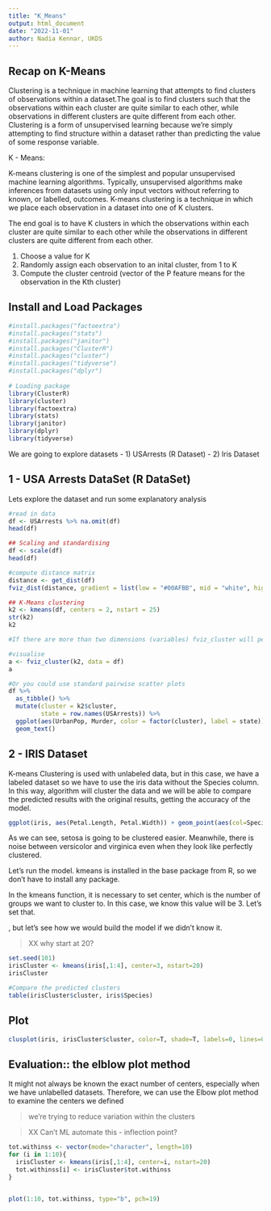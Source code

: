 ```yaml
---
title: "K_Means"
output: html_document
date: "2022-11-01"
author: Nadia Kennar, UKDS
---
```


## Recap on K-Means 

Clustering is a technique in machine learning that attempts to find clusters of observations within a dataset.The goal is to find clusters such that the observations within each cluster are quite similar to each other, while observations in different clusters are quite different from each other.
Clustering is a form of unsupervised learning because we’re simply attempting to find structure within a dataset rather than predicting the value of some response variable.

K - Means: 

K-means clustering is one of the simplest and popular unsupervised machine learning algorithms.
Typically, unsupervised algorithms make inferences from datasets using only input vectors without referring to known, or labelled, outcomes. K-means clustering is a technique in which we place each observation in a dataset into one of K clusters.

The end goal is to have K clusters in which the observations within each cluster are quite similar to each other while the observations in different clusters are quite different from each other.

1. Choose a value for K
2. Randomly assign each observation to an inital cluster, from 1 to K
3. Compute the cluster centroid (vector of the P feature means for the observation in the Kth cluster)



## Install and Load Packages

```r

#install.packages("factoextra")
#install.packages("stats")
#install.packages("janitor")
#install.packages("ClusterR")
#install.packages("cluster")
#install.packages("tidyverse")
#install.packages("dplyr")
  
# Loading package
library(ClusterR)
library(cluster)
library(factoextra)
library(stats)
library(janitor)
library(dplyr)
library(tidyverse)  

```



We are going to explore datasets
- 1) USArrests (R Dataset)
- 2) Iris Dataset


## 1 - USA Arrests DataSet (R DataSet)

Lets explore the dataset and run some explanatory analysis 

```r
#read in data 
df <- USArrests %>% na.omit(df)
head(df)

## Scaling and standardising 
df <- scale(df)
head(df)

#compute distance matrix
distance <- get_dist(df)
fviz_dist(distance, gradient = list(low = "#00AFBB", mid = "white", high = "#FC4E07"))
```




```r
## K-Means clustering 
k2 <- kmeans(df, centers = 2, nstart = 25)
str(k2)
k2

#If there are more than two dimensions (variables) fviz_cluster will perform principal component analysis (PCA) and plot the data points according to the first two principal components that explain the majority of the variance.

#visualise 
a <- fviz_cluster(k2, data = df)
a

#Or you could use standard pairwise scatter plots 
df %>%
  as_tibble() %>%
  mutate(cluster = k2$cluster,
         state = row.names(USArrests)) %>%
  ggplot(aes(UrbanPop, Murder, color = factor(cluster), label = state)) +
  geom_text()
```







## 2 - IRIS Dataset 

K-means Clustering is used with unlabeled data, but in this case, we have a labeled dataset so we have to use the iris data without the Species column. In this way, algorithm will cluster the data and we will be able to compare the predicted results with the original results, getting the accuracy of the model.


```r
ggplot(iris, aes(Petal.Length, Petal.Width)) + geom_point(aes(col=Species), size=4)

```



As we can see, setosa is going to be clustered easier. Meanwhile, there is noise between versicolor and virginica even when they look like perfectly clustered.

Let’s run the model. kmeans is installed in the base package from R, so we don’t have to install any package.

In the kmeans function, it is necessary to set center, which is the number of groups we want to cluster to. In this case, we know this value will be 3. Let’s set that.

, but let’s see how we would build the model if we didn’t know it.

> XX why start at 20?

```r
set.seed(101)
irisCluster <- kmeans(iris[,1:4], center=3, nstart=20)
irisCluster

#Compare the predicted clusters 
table(irisCluster$cluster, iris$Species)

```


## Plot 

```r
clusplot(iris, irisCluster$cluster, color=T, shade=T, labels=0, lines=0)
```


## Evaluation:: the elblow plot method 

It might not always be known the exact number of centers, especially when we have unlabelled datasets. Therefore, we can use the Elbow plot method to examine the centers we defined 

> we're trying to reduce variation within the clusters

> XX Can't ML automate this - inflection point?

```r
tot.withinss <- vector(mode="character", length=10)
for (i in 1:10){
  irisCluster <- kmeans(iris[,1:4], center=i, nstart=20)
  tot.withinss[i] <- irisCluster$tot.withinss
}


plot(1:10, tot.withinss, type="b", pch=19)

```













